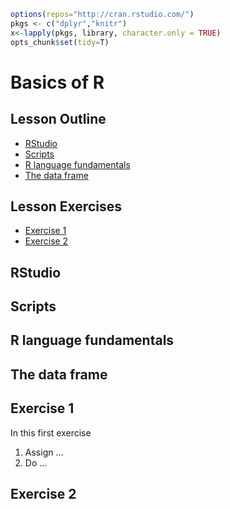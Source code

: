 ```r
options(repos="http://cran.rstudio.com/")
pkgs <- c("dplyr","knitr")
x<-lapply(pkgs, library, character.only = TRUE)
opts_chunk$set(tidy=T)
```

# Basics of R

## Lesson Outline
- [RStudio](#rstudio)
- [Scripts](#scripts)
- [R language fundamentals](#r-language-fundamentals)
- [The data frame](#the-data-frame)

## Lesson Exercises
- [Exercise 1](#exercise-1)
- [Exercise 2](#exercise-2)

## RStudio

## Scripts

## R language fundamentals

## The data frame

## Exercise 1
In this first exercise 

1. Assign ...
2. Do ...

## Exercise 2